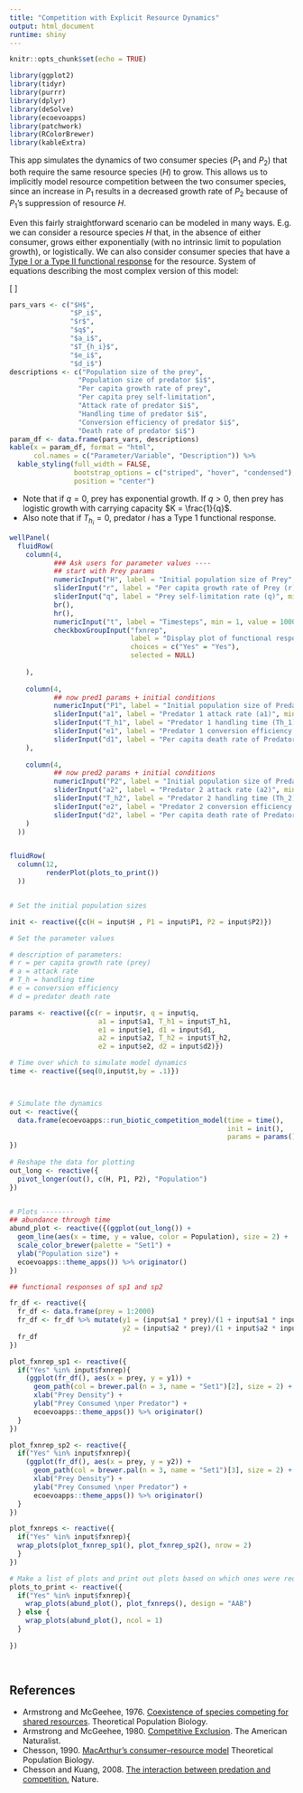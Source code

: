 ```yaml
---
title: "Competition with Explicit Resource Dynamics"
output: html_document
runtime: shiny
---
```


```r
knitr::opts_chunk$set(echo = TRUE)

library(ggplot2)
library(tidyr)
library(purrr)
library(dplyr)
library(deSolve)
library(ecoevoapps)
library(patchwork)
library(RColorBrewer)
library(kableExtra)
```

This app simulates the dynamics of two consumer species ($P_1$ and $P_2$) that both require the same resource species ($H$) to grow. This allows us to implicitly model resource competition between the two consumer species, since an increase in $P_1$ results in a decreased growth rate of $P_2$ because of $P_1$'s suppression of resource $H$. 

Even this fairly straightforward scenario can be modeled in many ways. E.g. we can consider a resource species $H$ that, in the absence of either consumer, grows either exponentially (with no intrinsic limit to population growth), or logistically. We can also consider consumer species that have a [Type I or a Type II functional response ](https://en.wikipedia.org/wiki/Functional_response) for the resource. 
System of equations describing the most complex version of this model:  

\[
\begin{align}
\frac{dH}{dt} &= rH  \bigl(1-qH\bigr) - \frac{a_1HP_1}{1+a_1T_{h1}H} - \frac{a_2HP_2}{1+a_2T_{h2}H} \\
\\
\frac{dP_1}{dt} &= e_{1} \frac{a_1HP_1}{1+a_1T_{h1}H} - d_1P_1
\\
\\
\frac{dP2}{dt} &= e_2 \frac{a_2HP_2}{1+a_2T_{h2}H} - d_2P_2
\end{align}
\]


```r
pars_vars <- c("$H$", 
               "$P_i$", 
               "$r$", 
               "$q$", 
               "$a_i$", 
               "$T_{h_i}$", 
               "$e_i$", 
               "$d_i$")
descriptions <- c("Population size of the prey",
                 "Population size of predator $i$",
                 "Per capita growth rate of prey",
                 "Per capita prey self-limitation",
                 "Attack rate of predator $i$",
                 "Handling time of predator $i$",
                 "Conversion efficiency of predator $i$",
                 "Death rate of predator $i$")
param_df <- data.frame(pars_vars, descriptions)
kable(x = param_df, format = "html", 
      col.names = c("Parameter/Variable", "Description")) %>%
  kable_styling(full_width = FALSE, 
                bootstrap_options = c("striped", "hover", "condensed"),
                position = "center")
```  

- Note that if $q =0$, prey has exponential growth. If $q>0$, then prey has logistic growth with carrying capacity $K = \frac{1}{q}$.  
- Also note that if $T_{h_{i}} = 0$, predator $i$ has a Type 1 functional response.  

```r
wellPanel(
  fluidRow(
    column(4, 
           ### Ask users for parameter values ----
           ## start with Prey params
           numericInput("H", label = "Initial population size of Prey", min = 1, value = 30),
           sliderInput("r", label = "Per capita growth rate of Prey (r)", min = .0001, max = 1.0, value = .2),
           sliderInput("q", label = "Prey self-limitation rate (q)", min = 0, max = 0.10, step = 0.0001, value = .0066),
           br(),
           hr(),
           numericInput("t", label = "Timesteps", min = 1, value = 1000),
           checkboxGroupInput("fxnrep", 
                              label = "Display plot of functional responses?",
                              choices = c("Yes" = "Yes"),
                              selected = NULL)
           
    ),
    
    column(4,
           ## now pred1 params + initial conditions
           numericInput("P1", label = "Initial population size of Predator 1", min = 1, value = 25),
           sliderInput("a1", label = "Predator 1 attack rate (a1)", min = .001, max = 1.0, value = .02),
           sliderInput("T_h1", label = "Predator 1 handling time (Th_1)", min = 0, max = 1.0, value = 0.1),
           sliderInput("e1", label = "Predator 1 conversion efficiency (e1)", min = .001, max = 1.0, value = 0.4),
           sliderInput("d1", label = "Per capita death rate of Predator 1 (d1)", min = .0001, max = 1.0, value = .1)
    ),
    
    column(4,
           ## now pred2 params + initial conditions
           numericInput("P2", label = "Initial population size of Predator 2", min = 1, value = 25),
           sliderInput("a2", label = "Predator 2 attack rate (a2)", min = .001, max = 1.0, value = .02),
           sliderInput("T_h2", label = "Predator 2 handling time (Th_2)", min = 0, max = 1.0, value = 0.1),
           sliderInput("e2", label = "Predator 2 conversion efficiency (e2)", min = .001, max = 1.0, value = 0.39),
           sliderInput("d2", label = "Per capita death rate of Predator 2 (d2)", min = .0001, max = 1.0, value = .1)
    )
  ))


fluidRow(
  column(12,
         renderPlot(plots_to_print())
  ))


# Set the initial population sizes

init <- reactive({c(H = input$H , P1 = input$P1, P2 = input$P2)})

# Set the parameter values

# description of parameters:
# r = per capita growth rate (prey)
# a = attack rate 
# T_h = handling time
# e = conversion efficiency
# d = predator death rate 

params <- reactive({c(r = input$r, q = input$q,
                      a1 = input$a1, T_h1 = input$T_h1, 
                      e1 = input$e1, d1 = input$d1, 
                      a2 = input$a2, T_h2 = input$T_h2, 
                      e2 = input$e2, d2 = input$d2)})

# Time over which to simulate model dynamics
time <- reactive({seq(0,input$t,by = .1)})



# Simulate the dynamics
out <- reactive({
  data.frame(ecoevoapps::run_biotic_competition_model(time = time(), 
                                                      init = init(), 
                                                      params = params()))
})
  
# Reshape the data for plotting
out_long <- reactive({
  pivot_longer(out(), c(H, P1, P2), "Population")
})


# Plots --------
## abundance through time
abund_plot <- reactive({(ggplot(out_long()) + 
  geom_line(aes(x = time, y = value, color = Population), size = 2) + 
  scale_color_brewer(palette = "Set1") +
  ylab("Population size") +
  ecoevoapps::theme_apps()) %>% originator() 
})

## functional responses of sp1 and sp2

fr_df <- reactive({
  fr_df <- data.frame(prey = 1:2000)
  fr_df <- fr_df %>% mutate(y1 = (input$a1 * prey)/(1 + input$a1 * input$T_h1 * prey),
                            y2 = (input$a2 * prey)/(1 + input$a2 * input$T_h2 * prey))
  fr_df
})

plot_fxnrep_sp1 <- reactive({
  if("Yes" %in% input$fxnrep){
    (ggplot(fr_df(), aes(x = prey, y = y1)) +
      geom_path(col = brewer.pal(n = 3, name = "Set1")[2], size = 2) +
      xlab("Prey Density") +
      ylab("Prey Consumed \nper Predator") +
      ecoevoapps::theme_apps()) %>% originator()
  }
})

plot_fxnrep_sp2 <- reactive({
  if("Yes" %in% input$fxnrep){
    (ggplot(fr_df(), aes(x = prey, y = y2)) +
      geom_path(col = brewer.pal(n = 3, name = "Set1")[3], size = 2) +
      xlab("Prey Density") +
      ylab("Prey Consumed \nper Predator") +
      ecoevoapps::theme_apps()) %>% originator()
  }
})

plot_fxnreps <- reactive({
  if("Yes" %in% input$fxnrep){
  wrap_plots(plot_fxnrep_sp1(), plot_fxnrep_sp2(), nrow = 2)
  }
})

# Make a list of plots and print out plots based on which ones were requested ----
plots_to_print <- reactive({
  if("Yes" %in% input$fxnrep){
    wrap_plots(abund_plot(), plot_fxnreps(), design = "AAB")
  } else {
    wrap_plots(abund_plot(), ncol = 1)
  }
  
})

   
```

## References 

- Armstrong and McGeehee, 1976. [Coexistence of species competing for shared resources](http://www-users.math.umn.edu/~mcgehee/publications/Armstrong1976b/Armstrong1976TheorPopBio9p317.pdf). Theoretical Population Biology.  
- Armstrong and McGeehee, 1980. [Competitive Exclusion](https://www.journals.uchicago.edu/doi/10.1086/283553). The American Naturalist.   
- Chesson, 1990. [MacArthur’s consumer–resource model](http://eebweb.arizona.edu/Faculty/chesson/Peter/Reprints/1990_MacArthur%27s%20consumer-resource%20model.pdf) Theoretical Population Biology.   
- Chesson and Kuang, 2008.  [The interaction between predation and competition.](https://www.nature.com/articles/nature07248) Nature. 

